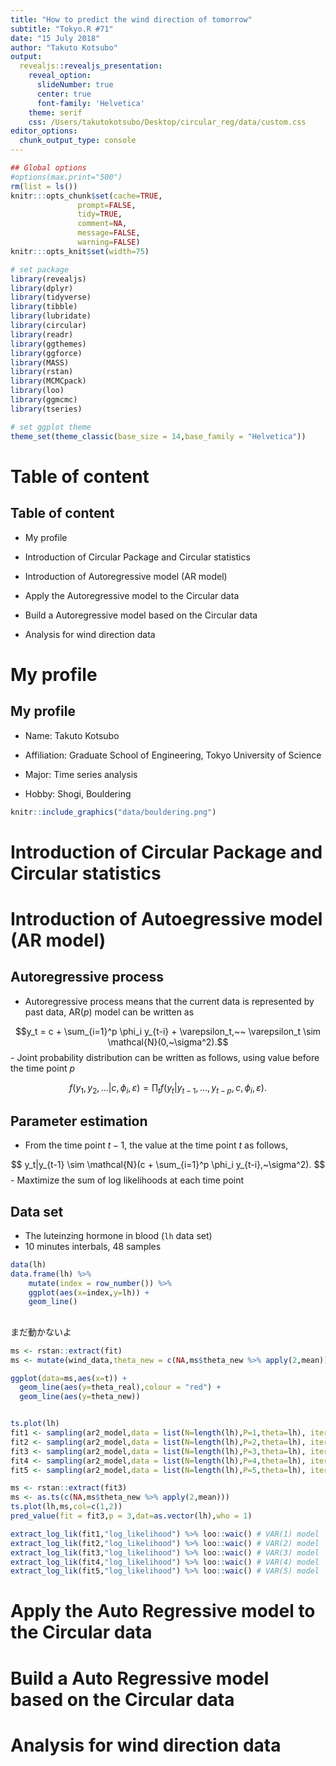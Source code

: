 ```yaml
---
title: "How to predict the wind direction of tomorrow"
subtitle: "Tokyo.R #71"
date: "15 July 2018"
author: "Takuto Kotsubo"
output:
  revealjs::revealjs_presentation:
    reveal_option:
      slideNumber: true
      center: true
      font-family: 'Helvetica'
    theme: serif
    css: /Users/takutokotsubo/Desktop/circular_reg/data/custom.css
editor_options: 
  chunk_output_type: console
---
```


```r
## Global options
#options(max.print="500")
rm(list = ls())
knitr:::opts_chunk$set(cache=TRUE,
               prompt=FALSE,
               tidy=TRUE,
               comment=NA,
               message=FALSE,
               warning=FALSE)
knitr:::opts_knit$set(width=75)
```

```r
# set package
library(revealjs)
library(dplyr)
library(tidyverse)
library(tibble)
library(lubridate)
library(circular)
library(readr)
library(ggthemes)
library(ggforce)
library(MASS)
library(rstan)
library(MCMCpack)
library(loo)
library(ggmcmc)
library(tseries)
```

```r
# set ggplot theme
theme_set(theme_classic(base_size = 14,base_family = "Helvetica"))
```

# Table of content

## Table of content

- My profile

- Introduction of Circular Package and Circular statistics

- Introduction of Autoregressive model (AR model)

- Apply the Autoregressive model to the Circular data 

- Build a Autoregressive model based on the Circular data

- Analysis for wind direction data

# My profile

## My profile

<div class="column1">
- Name: Takuto Kotsubo

- Affiliation: Graduate School of Engineering, Tokyo University of Science

- Major: Time series analysis

- Hobby: Shogi, Bouldering
</div>

<div class="column2">
```r
knitr::include_graphics("data/bouldering.png")
```
</div>

# Introduction of Circular Package and Circular statistics

# Introduction of Autoegressive model (AR model)

## Autoregressive process 

- Autoregressive process means that the current data is represented by past data, AR($p$) model can be written as

$$y_t = c + \sum_{i=1}^p \phi_i y_{t-i} + \varepsilon_t,~~ \varepsilon_t \sim \mathcal{N}(0,~\sigma^2).$$
- Joint probability distribution can be written as follows, using value before the time point $p$

$$f(y_1, y_2, ...|c, \phi_i, \varepsilon) = \prod_t f(y_t|y_{t-1}, ...,y_{t-p},c, \phi_i, \varepsilon). $$

## Parameter estimation

- From the time point $t-1$, the value at the time point $t$ as follows, 

$$ y_t|y_{t-1} \sim \mathcal{N}(c + \sum_{i=1}^p \phi_i y_{t-i},~\sigma^2). $$
- Maxtimize the sum of log likelihoods at each time point

## Data set

- The luteinzing hormone in blood (`lh` data set)
- 10 minutes interbals, 48 samples

```r
data(lh)
data.frame(lh) %>% 
    mutate(index = row_number()) %>%
    ggplot(aes(x=index,y=lh)) +
    geom_line()
```

## 

まだ動かないよ

```r
ms <- rstan::extract(fit)
ms <- mutate(wind_data,theta_new = c(NA,ms$theta_new %>% apply(2,mean)))

ggplot(data=ms,aes(x=t)) +
  geom_line(aes(y=theta_real),colour = "red") +
  geom_line(aes(y=theta_new))


ts.plot(lh)
fit1 <- sampling(ar2_model,data = list(N=length(lh),P=1,theta=lh), iter=1000, chains=1)
fit2 <- sampling(ar2_model,data = list(N=length(lh),P=2,theta=lh), iter=1000, chains=1)
fit3 <- sampling(ar2_model,data = list(N=length(lh),P=3,theta=lh), iter=1000, chains=1)
fit4 <- sampling(ar2_model,data = list(N=length(lh),P=4,theta=lh), iter=1000, chains=1)
fit5 <- sampling(ar2_model,data = list(N=length(lh),P=5,theta=lh), iter=1000, chains=1)

ms <- rstan::extract(fit3)
ms <- as.ts(c(NA,ms$theta_new %>% apply(2,mean)))
ts.plot(lh,ms,col=c(1,2))
pred_value(fit = fit3,p = 3,dat=as.vector(lh),who = 1)

extract_log_lik(fit1,"log_likelihood") %>% loo::waic() # VAR(1) model
extract_log_lik(fit2,"log_likelihood") %>% loo::waic() # VAR(2) model
extract_log_lik(fit3,"log_likelihood") %>% loo::waic() # VAR(3) model
extract_log_lik(fit4,"log_likelihood") %>% loo::waic() # VAR(4) model
extract_log_lik(fit5,"log_likelihood") %>% loo::waic() # VAR(5) model
```

# Apply the Auto Regressive model to the Circular data 

# Build a Auto Regressive model based on the Circular data

# Analysis for wind direction data
